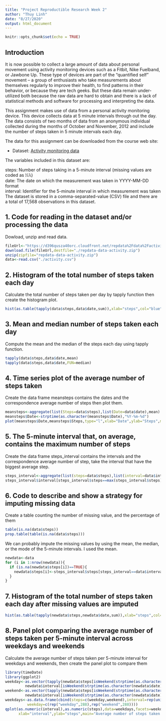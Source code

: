 ---
title: "Project Reproductible Research Week 2"
author: "Thuy Linh"
date: "8/27/2020"
output: html_document
---

```{r setup, include=FALSE}
knitr::opts_chunk$set(echo = TRUE)
```

## Introduction

It is now possible to collect a large amount of data about personal movement using activity monitoring devices such as a Fitbit, Nike Fuelband, or Jawbone Up. These type of devices are part of the “quantified self” movement – a group of enthusiasts who take measurements about themselves regularly to improve their health, to find patterns in their behavior, or because they are tech geeks. But these data remain under-utilized both because the raw data are hard to obtain and there is a lack of statistical methods and software for processing and interpreting the data.

This assignment makes use of data from a personal activity monitoring device. This device collects data at 5 minute intervals through out the day. The data consists of two months of data from an anonymous individual collected during the months of October and November, 2012 and include the number of steps taken in 5 minute intervals each day.

The data for this assignment can be downloaded from the course web site:

* Dataset: [Activity monitoring data](https://d396qusza40orc.cloudfront.net/repdata%2Fdata%2Factivity.zip) 

The variables included in this dataset are:

steps: Number of steps taking in a 5-minute interval (missing values are coded as 𝙽𝙰) </br>
date: The date on which the measurement was taken in YYYY-MM-DD format </br>
interval: Identifier for the 5-minute interval in which measurement was taken </br>
The dataset is stored in a comma-separated-value (CSV) file and there are a total of 17,568 observations in this dataset. 

## 1. Code for reading in the dataset and/or processing the data 

Dowload, unzip and read data.
```{r}
fileUrl<-"https://d396qusza40orc.cloudfront.net/repdata%2Fdata%2Factivity.zip"
download.file(fileUrl,destfile="./repdata-data-activity.zip")
unzip(zipfile="repdata-data-activity.zip")
data<-read.csv("./activity.csv")
```

## 2. Histogram of the total number of steps taken each day

Calculate the total number of steps taken per day by tapply function then create the histogram plot.

```{r}
hist(as.table(tapply(data$steps,data$date,sum)),xlab="steps",col="blue",main="Total number of steps taken each day")
```

## 3. Mean and median number of steps taken each day 

Compute the mean and the median of the steps each day using tapply function.

```{r}
tapply(data$steps,data$date,mean)
tapply(data$steps,data$date,FUN=median)
```

## 4. Time series plot of the average number of steps taken

Create the data frame meansteps contains the dates and the correspondence average number of steps then plot them.

```{r}
meansteps<-aggregate(list(Steps=data$steps),list(Date=data$date),mean)
meansteps$Date<-strptime(as.character(meansteps$Date),"%Y-%m-%d")
plot(meansteps$Date,meansteps$Steps,type="l",xlab="Date",ylab="Steps",main="Average number of steps taken each day")
```

## 5. The 5-minute interval that, on average, contains the maximum number of steps

Create the data frame steps_interval contains the intervals and the correspondence average number of step, take the interval that have the biggest average step.

```{r}
steps_interval<-aggregate(list(steps=data$steps),list(interval=data$interval),FUN=mean,na.rm=TRUE)
steps_interval$interval[steps_interval$steps==max(steps_interval$steps)]

```

## 6. Code to describe and show a strategy for imputing missing data

Create a table counting the number of missing value, and the percentage of them

```{r}
table(is.na(data$steps))
prop.table(table(is.na(data$steps)))
```

We can probably impute the missing values by using the mean, the median, or the mode of the 5-minute intervals. I used the mean.

```{r}
newdata<-data
for (i in 1:nrow(newdata)){
  if (is.na(newdata$steps[i])==TRUE){
    newdata$steps[i]<-steps_interval$steps[steps_interval==data$interval[i]]
  }
}

```

## 7. Histogram of the total number of steps taken each day after missing values are imputed

```{r}
hist(as.table(tapply(newdata$steps,newdata$date,sum)),xlab="steps",col="blue",main="Total number of steps taken each day")
```

## 8. Panel plot comparing the average number of steps taken per 5-minute interval across weekdays and weekends

Calculate the average number of steps taken per 5-minute interval for weekdays and weekends, then create the panel plot to compare them

```{r}
library(timeDate)
library(ggplot2)
weekday<-as.vector(tapply(newdata$steps[isWeekend(strptime(as.character(newdata$date),"%Y-%m-%d"),wday=1:5)==F],
         newdata$interval[isWeekend(strptime(as.character(newdata$date),"%Y-%m-%d"),wday=1:5)==F],mean))
weekend<-as.vector(tapply(newdata$steps[isWeekend(strptime(as.character(newdata$date),"%Y-%m-%d"),wday=1:5)==T],
         newdata$interval[isWeekend(strptime(as.character(newdata$date),"%Y-%m-%d"),wday=1:5)==T],mean))
weekdays<-as.data.frame(cbind(steps=c(weekday,weekend),interval=rep(unique(newdata$interval),2),
          weekday=c(rep("weekday",288),rep("weekend",288))))
qplot(as.numeric(interval),as.numeric(steps),data=weekdays,facets=weekday~.,geom="line",col=weekday,
      xlab="interval",ylab="steps",main="Average number of steps taken per 5-minute interval weekdays-weekends")
```

